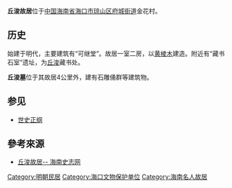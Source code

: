 {{文物保护单位
| 级别 = 全国
| 名称 = 丘浚故居 丘浚墓
| 编号 = 4-155
| 分类 = 古建筑 古墓葬
| 时代 = [[明朝|明]]
| 所在 = [[海南省|海南省]][[海口市|海口市]][[琼山区|琼山区]]
| 登录 = 1996年
| Cat = 海南全国重点文物保护单位
}}
'''丘浚故居'''位于[[中国|中国]][[海南省|海南省]][[海口市|海口市]][[琼山区|琼山区]][[府城街道|府城街道]]金花村。

==历史==
始建于明代，主要建筑有“可继堂”。故居一室二房，以[[黄棱木|黄棱木]]建造。附近有“藏书石室”遗址，为[[丘浚|丘浚]]藏书处。

'''丘浚墓'''位于其故居4公里外，建有石雕俑群等建筑物。

==参见==
*[[世史正纲|世史正纲]]
==  參考來源 ==
* [https://web.archive.org/web/20160304194310/http://www.hnszw.org.cn/data/news/2008/06/36384/ 丘浚故居-- 海南史志网]

{{海南全国重点文物保护单位}}
[[Category:明朝民居|Category:明朝民居]]
[[Category:海口文物保护单位|Category:海口文物保护单位]]
[[Category:海南名人故居|Category:海南名人故居]]